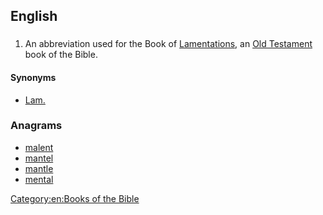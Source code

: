 ==English==

==={{abbreviation}}===
{{en-abbr}}
# {{biblical}} An abbreviation used for the Book of [[Lamentations]], an [[Old Testament]] book of the Bible. 

====Synonyms====
* [[Lam.]]

===Anagrams===
* [[malent#English|malent]]
* [[mantel#English|mantel]]
* [[mantle#English|mantle]]
* [[mental#English|mental]]

[[Category:en:Books of the Bible]]
